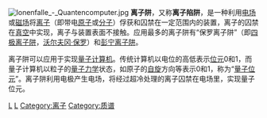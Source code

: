 {{noteTA
|G1=Physics
}}
[[File:Ionenfalle_-_Quantencomputer.jpg|thumb]]
'''离子阱'''，又称'''离子陷阱'''，是一种利用[[电场|电场]]或[[磁场|磁场]]将[[离子|离子]]（即带电[[原子|原子]]或[[分子|分子]]）俘获和囚禁在一定范围内的装置，离子的囚禁在[[真空|真空]]中实现，离子与装置表面不接触。应用最多的离子阱有“保罗离子阱”（即[[四极离子阱|四极离子阱]]，[[沃尔夫冈·保罗|沃尔夫冈·保罗]]）和[[彭宁离子阱|彭宁离子阱]]。

离子阱可以应用于实现[[量子计算机|量子计算机]]。传统计算机以电位的高低表示[[位元|位元]]0和1，而量子计算机以粒子的[[量子力学|量子力学]]状态，如原子的[[自旋|自旋]]方向等表示0和1，称为“[[量子位元|量子位元]]”。离子阱利用电极产生电场，将经过超冷处理的离子囚禁在电场里，实现量子位元。

{{Mass spectrometry}}

[[Category:光谱学|L]]
[[Category:原子物理学|L]]
[[Category:离子|Category:离子]]
[[Category:质谱|Category:质谱]]